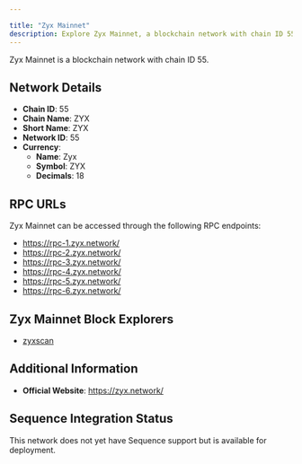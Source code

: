 ```yaml
---

title: "Zyx Mainnet"
description: Explore Zyx Mainnet, a blockchain network with chain ID 55. Learn about its native currency, Zyx, and how to interact with the network.
---
```




Zyx Mainnet is a blockchain network with chain ID 55.

## Network Details

- **Chain ID**: 55
- **Chain Name**: ZYX
- **Short Name**: ZYX
- **Network ID**: 55
- **Currency**: 
  - **Name**: Zyx
  - **Symbol**: ZYX
  - **Decimals**: 18

## RPC URLs

Zyx Mainnet can be accessed through the following RPC endpoints:

- https://rpc-1.zyx.network/
- https://rpc-2.zyx.network/
- https://rpc-3.zyx.network/
- https://rpc-4.zyx.network/
- https://rpc-5.zyx.network/
- https://rpc-6.zyx.network/

## Zyx Mainnet Block Explorers

- [zyxscan](https://zyxscan.com)

## Additional Information

- **Official Website**: https://zyx.network/

## Sequence Integration Status

This network does not yet have Sequence support but is available for deployment.
